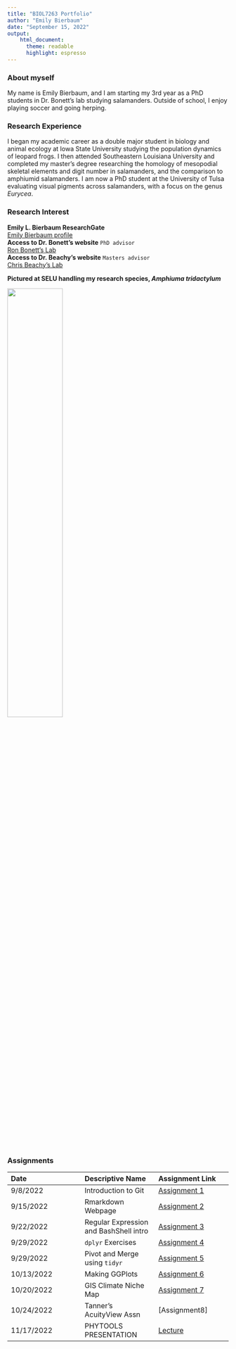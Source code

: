 ---
title: "BIOL7263 Portfolio"
author: "Emily Bierbaum"
date: "September 15, 2022"
output: 
    html_document:
      theme: readable
      highlight: espresso
---
### **About myself**
My name is Emily Bierbaum, and I am starting my 3rd year as a PhD students in Dr. Bonett's lab studying salamanders. Outside of school, I enjoy playing soccer and going herping.

### **Research Experience**
I began my academic career as a double major student in biology and animal ecology at Iowa State University studying the population dynamics of leopard frogs. I then attended Southeastern Louisiana University and completed my master's degree researching the homology of mesopodial skeletal elements and digit number in salamanders, and the comparison to amphiumid salamanders. I am now a PhD student at the University of Tulsa evaluating visual pigments across salamanders, with a focus on the genus *Eurycea*. 

### **Research Interest**  
**Emily L. Bierbaum ResearchGate**  
[Emily Bierbaum profile](https://www.researchgate.net/profile/Emily-Bierbaum)  
**Access to Dr. Bonett's website** ``PhD advisor``   
[Ron Bonett's Lab](https://ronbonett.weebly.com/people.html)   
**Access to Dr. Beachy's website** ``Masters advisor``   
[Chris Beachy's Lab](http://www.amphibiangrowthproject.org/who-we-are)  

**Pictured at SELU handling my research species, *Amphiuma tridactylum* **

![](Amphiuma.jpg){width=50%}

### **Assignments**
| Date | Descriptive Name | Assignment Link |
| :----- | :-----| :-----|
| 9/8/2022 | Introduction to Git | [Assignment 1](https://emilybierbaum.github.io/BierbaumBIOL7263/Assignment1.html)
| 9/15/2022 | Rmarkdown Webpage | [Assignment 2](https://emilybierbaum.github.io/BierbaumBIOL7263/) |
| 9/22/2022 | Regular Expression and BashShell intro | [Assignment 3](Assignment3.html)
| 9/29/2022 | ``dplyr`` Exercises | [Assignment 4](Assn_4.html) 
|9/29/2022 | Pivot and Merge using ``tidyr`` | [Assignment 5](Assn5.html)
|10/13/2022 | Making GGPlots | [Assignment 6](Assn6.html)
|10/20/2022 | GIS Climate Niche Map | [Assignment 7](GIS.html)
|10/24/2022 | Tanner's AcuityView Assn | [Assignment8]
|11/17/2022 | PHYTOOLS PRESENTATION | [Lecture](Bierbaum.html)

